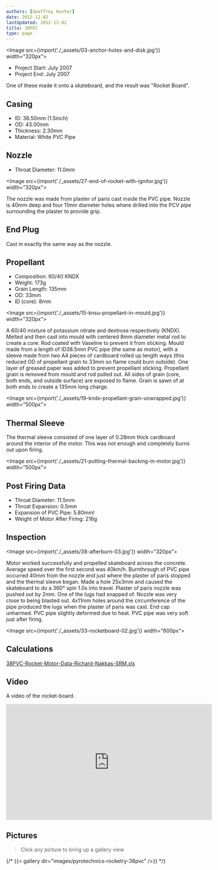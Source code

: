 ```yaml
---
authors: [Geoffrey Hunter]
date: 2012-12-02
lastUpdated: 2012-12-02
title: 38PVC
type: page
---
```


<Image src={import('./_assets/03-anchor-holes-and-disk.jpg')} width="320px"></Image>

* Project Start: July 2007
* Project End:  July 2007

One of these made it onto a skateboard, and the result was "Rocket Board".

## Casing

* ID: 38.50mm (1.5inch)
* OD: 43.00mm
* Thickness: 2.30mm
* Material: White PVC Pipe

## Nozzle

* Throat Diameter: 11.0mm

<Image src={import('./_assets/27-end-of-rocket-with-ignitor.jpg')} width="320px"></Image>

The nozzle was made from plaster of paris cast inside the PVC pipe. Nozzle is 40mm deep and four 11mm diameter holes where drilled into the PCV pipe surrounding the plaster to provide grip.

## End Plug

Cast in exactly the same way as the nozzle.

## Propellant

* Composition: 60/40 KNDX
* Weight: 173g
* Grain Length: 135mm
* OD: 33mm
* ID (core): 8mm

<Image src={import('./_assets/15-knsu-propellant-in-mould.jpg')} width="320px"></Image>

A 60/40 mixture of potassium nitrate and dextrose respectively (KNDX). Melted and then cast into mould with centered 8mm diameter metal rod to create a core. Rod coated with Vaseline to prevent it from sticking. Mould made from a length of ID38.5mm PVC pipe (the same as motor), with a sleeve made from two A4 pieces of cardboard rolled up length ways (this reduced OD of propellant grain to 33mm so flame could burn outside). One layer of greased paper was added to prevent propellant sticking. Propellant grain is removed from mould and rod pulled out. All sides of grain (core, both ends, and outside surface) are exposed to flame. Grain is sawn of at both ends to create a 135mm long charge.

<Image src={import('./_assets/19-kndx-propellant-grain-unwrapped.jpg')} width="500px"></Image>

## Thermal Sleeve

The thermal sleeve consisted of one layer of 0.28mm thick cardboard around the interior of the motor. This was not enough and completely burns out upon firing.

<Image src={import('./_assets/21-putting-thermal-backing-in-motor.jpg')} width="500px"></Image>

## Post Firing Data

* Throat Diameter: 11.5mm
* Throat Expansion: 0.5mm
* Expansion of PVC Pipe: 5.80mm!
* Weight of Motor After Firing: 216g

## Inspection

<Image src={import('./_assets/38-afterburn-03.jpg')} width="320px"></Image>

Motor worked successfully and propelled skateboard across the concrete. Average speed over the first second was 40km/h. Burnthrough of PVC pipe occurred 40mm from the nozzle end just where the plaster of paris stopped and the thermal sleeve began. Made a hole 25x3mm and caused the skateboard to do a 360° spin 1.0s into travel. Plaster of paris nozzle was pushed out by 2mm. One of the lugs had snapped of. Nozzle was very close to being blasted out. 4x11mm holes around the circumference of the pipe produced the lugs when the plaster of paris was cast. End cap unharmed. PVC pipe slightly deformed due to heat. PVC pipe was very soft just after firing.

<Image src={import('./_assets/33-rocketboard-02.jpg')} width="600px"></Image>

## Calculations

[38PVC-Rocket-Motor-Data-Richard-Nakkas-SRM.xls](/misc/38pvc/38PVC-Rocket-Motor-Data-Richard-Nakkas-SRM.xls)

## Video

A video of the rocket-board.

<iframe width="560" height="315" src="https://www.youtube.com/embed/SPJvFzGbNCA" frameborder="0" allow="accelerometer; autoplay; encrypted-media; gyroscope; picture-in-picture" allowfullscreen></iframe>

## Pictures

> Click any picture to bring up a gallery view

{/* {{< gallery dir="images/pyrotechnics-rocketry-38pvc" />}} */}
